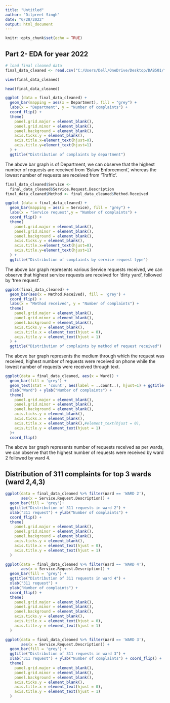 ---
title: "Untitled"
author: "Dilpreet Singh"
date: "6/28/2022"
output: html_document
---

```{r setup, include=FALSE}
knitr::opts_chunk$set(echo = TRUE)
```

## Part 2- EDA for year 2022

```{r}
# load final cleaned data
final_data_cleaned <- read.csv("C:/Users/Dell/OneDrive/Desktop/DAB501/final_data_cleaned.csv")
```


```{r}
view(final_data_cleaned)
```

```{r}
head(final_data_cleaned)
```

```{r}
ggplot (data = final_data_cleaned) +
  geom_bar(mapping = aes(x = Department), fill = "grey") +
  labs(x = "Department", y = "Number of complaints") +
  coord_flip() +
  theme(
    panel.grid.major = element_blank(),
    panel.grid.minor = element_blank(),
    panel.background = element_blank(),
    axis.ticks.y = element_blank(),
    axis.title.x=element_text(hjust=0),
    axis.title.y=element_text(hjust=1)
  ) +
  ggtitle("Distribution of complaints by department")

```  

The above bar graph is of Department, we can observe that the highest number of requests are received from 'Bylaw Enforcement', whereas the lowest number of requests are received from 'Traffic'.  

```{r}
final_data_cleaned$Service <-
  final_data_cleaned$Service.Request.Description
final_data_cleaned$Method <- final_data_cleaned$Method.Received
```


```{r}
ggplot (data = final_data_cleaned) +
  geom_bar(mapping = aes(x = Service), fill = "grey") +
  labs(x = "Service request",y = "Number of complaints") +
  coord_flip() +
  theme(
    panel.grid.major = element_blank(),
    panel.grid.minor = element_blank(),
    panel.background = element_blank(),
    axis.ticks.y = element_blank(),
    axis.title.x=element_text(hjust=0),
    axis.title.y=element_text(hjust=1)
  ) +
  ggtitle("Distribution of complaints by service request type")
```  

The above bar graph represents various Service requests received, we can observe that highest service requests are received for 'dirty yard', followed by 'tree request'.  

```{r}
ggplot(final_data_cleaned) +
  geom_bar(aes(x = Method.Received), fill = 'grey') +
  coord_flip() +
  labs(x = "Method received", y = "Number of complaints") +
  theme(
    panel.grid.major = element_blank(),
    panel.grid.minor = element_blank(),
    panel.background = element_blank(),
    axis.ticks.y = element_blank(),
    axis.title.x = element_text(hjust = 0),
    axis.title.y = element_text(hjust = 1)
  ) +
  ggtitle("Distribution of complaints by method of request received")
```  

The above bar graph represents the medium through which the request was received, highest number of requests were received on phone while the lowest number of requests were received through text.  

```{r}
ggplot(data = final_data_cleaned, aes(x = Ward)) +
  geom_bar(fill = 'grey') +
  geom_text(stat = 'count', aes(label = ..count..), hjust=1) + ggtitle("Distribution of 311 requests by ward") +
  xlab("Ward") + ylab("Number of complaints") +
  theme(
    panel.grid.major = element_blank(),
    panel.grid.minor = element_blank(),
    panel.background = element_blank(),
    axis.ticks.y = element_blank(),
    axis.ticks.x = element_blank(),
    axis.title.x = element_blank(),#element_text(hjust = 0),
    axis.title.y = element_text(hjust = 1)
  )+
  coord_flip()
```

The above bar graph represents number of requests received as per wards, we can observe that the highest number of requests were received by ward 2 followed by ward 4.  

## Distribution of 311 complaints for top 3 wards (ward 2,4,3)

```{r}
ggplot(data = final_data_cleaned %>% filter(Ward == 'WARD 2'),
       aes(x = Service.Request.Description)) +
  geom_bar(fill = 'grey')+
  ggtitle("Distribution of 311 requests in ward 2") +
  xlab("311 request") + ylab("Number of complaints") +
  coord_flip() +
  theme(
    panel.grid.major = element_blank(),
    panel.grid.minor = element_blank(),
    panel.background = element_blank(),
    axis.ticks.y = element_blank(),
    axis.title.x = element_text(hjust = 0),
    axis.title.y = element_text(hjust = 1)
  )
```

```{r}
ggplot(data = final_data_cleaned %>% filter(Ward == 'WARD 4'),
       aes(x = Service.Request.Description)) +
  geom_bar(fill = 'grey') + 
  ggtitle("Distribution of 311 requests in ward 4") +
  xlab("311 request") + 
  ylab("Number of complaints") + 
  coord_flip() +
  theme(
    panel.grid.major = element_blank(),
    panel.grid.minor = element_blank(),
    panel.background = element_blank(),
    axis.ticks.y = element_blank(),
    axis.title.x = element_text(hjust = 0),
    axis.title.y = element_text(hjust = 1)
  )
```


```{r}
ggplot(data = final_data_cleaned %>% filter(Ward == 'WARD 3'),
       aes(x = Service.Request.Description)) +
  geom_bar(fill = 'grey') +
  ggtitle("Distribution of 311 requests in ward 3") +
  xlab("311 request") + ylab("Number of complaints") + coord_flip() +
  theme(
    panel.grid.major = element_blank(),
    panel.grid.minor = element_blank(),
    panel.background = element_blank(),
    axis.ticks.y = element_blank(),
    axis.title.x = element_text(hjust = 0),
    axis.title.y = element_text(hjust = 1)
  )
```

